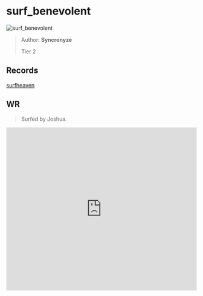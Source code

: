 
# surf_benevolent

![surf_benevolent](https://raw.githubusercontent.com/Sayt123/SurfMapPics/Maps-and-bonuses/csgo/surf_benevolent.jpg)

> Author: **Syncronyze**
>
> Tier 2

## Records

[surfheaven](https://surfheaven.eu/map/surf_benevolent)

## WR

> Surfed by Joshua.

<iframe
width="100%"
height="430"
src="https://www.youtube.com/embed/nCol_pZto5g"
frameborder="0"
allow="accelerometer; autoplay; clipboard-write; encrypted-media; gyroscope; picture-in-picture"
allowFullScreen
/>

```md

[Surf Timer] - big__pogey finished in 00:50:09 (WR -00:00:24). Improving by 00:00:31
[Surf Timer] - big__pogey beat the map record! Rank: 1/1672


```
                